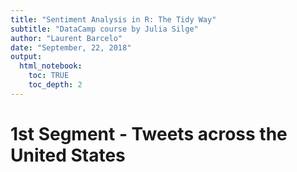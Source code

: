 ```yaml
---
title: "Sentiment Analysis in R: The Tidy Way"
subtitle: "DataCamp course by Julia Silge"
author: "Laurent Barcelo"
date: "September, 22, 2018"
output: 
  html_notebook:
    toc: TRUE
    toc_depth: 2
---
```


# 1st Segment - Tweets across the United States


